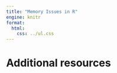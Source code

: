 ```yaml
---
title: "Memory Issues in R"
engine: knitr
format:
  html:
    css: ../ul.css
---
```




# Additional resources
